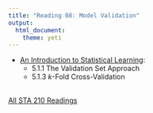 ```yaml
---
title: "Reading 08: Model Validation"
output: 
  html_document: 
    theme: yeti
---
```


- [An Introduction to Statistical Learning](http://www-bcf.usc.edu/~gareth/ISL/ISLR%20Seventh%20Printing.pdf):
    - 5.1.1 The Validation Set Approach
    - 5.1.3 *k*-Fold Cross-Validation
<br>
<br>

[All STA 210 Readings](https://www2.stat.duke.edu/courses/Spring19/sta210.001/reading/readings.html)